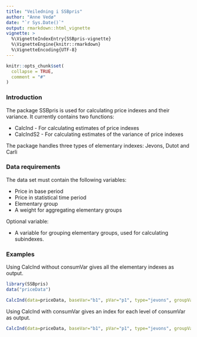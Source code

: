 ```yaml
---
title: "Veiledning i SSBpris"
author: "Anne Vedø"
date: "`r Sys.Date()`"
output: rmarkdown::html_vignette
vignette: >
  %\VignetteIndexEntry{SSBpris-vignette}
  %\VignetteEngine{knitr::rmarkdown}
  %\VignetteEncoding{UTF-8}
---
```


```r
knitr::opts_chunk$set(
  collapse = TRUE,
  comment = "#"
)
```

### Introduction

The package SSBpris is used for calculating price indexes and their variance. It currently contains two functions:

* CalcInd - For calculating estimates of price indexes
* CalcIndS2 - For calculating estimates of the variance of price indexes

The package handles three types of elementary indexes: Jevons, Dutot and Carli

### Data requirements

The data set must contain the following variables:

* Price in base period 
* Price in statistical time period
* Elementary group 
* A weight for aggregating elementary groups

Optional variable:

* A variable for grouping elementary groups, used for calculating subindexes.


### Examples

Using CalcInd without consumVar gives all the elementary indexes as output.   

```r
library(SSBpris)
data("priceData")

CalcInd(data=priceData, baseVar="b1", pVar="p1", type="jevons", groupVar="varenr", consumVar = NULL, wVar = "weight") 
```
   
Using CalcInd with consumVar gives an index for each level of consumVar as output.   

```r
CalcInd(data=priceData, baseVar="b1", pVar="p1", type="jevons", groupVar="varenr", consumVar = "coicop", wVar = "weight") 
```                  
                   